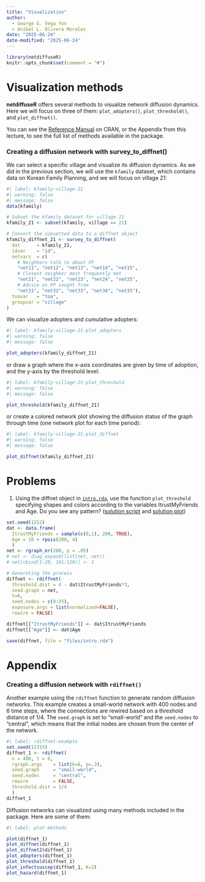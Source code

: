 ```yaml
---
title: "Visualization"
author: 
  - George G. Vega Yon
  - Aníbal L. Olivera Morales
date: "2025-06-24"
date-modified: "2025-06-24"
---
```


```r
library(netdiffuseR)
knitr::opts_chunk$set(comment = "#")
```


# Visualization methods

__netdiffuseR__ offers several methods to visualize network diffusion dynamics. Here we will focus on three of them: `plot_adopters()`, `plot_threshold()`, and `plot_diffnet()`.

You can see the [Reference Manual](https://cran.r-project.org/web/packages/netdiffuseR/netdiffuseR.pdf) on CRAN, or the Appendix from this lecture, to see the full list of methods available in the package.

### Creating a diffusion network with survey_to_diffnet()

We can select a specific village and visualize its diffusion dynamics. As we did in the previous section, we will use the `kfamily` dataset, which contains data on Korean Family Planning, and we will focus on village 21:

```r
#| label: kfamily-village-21
#| warning: false
#| message: false
data(kfamily)

# Subset the kfamily dataset for village 21
kfamily_21 <- subset(kfamily, village == 21)

# Convert the subsetted data to a diffnet object
kfamily_diffnet_21 <- survey_to_diffnet(
  dat      = kfamily_21,
  idvar    = "id",
  netvars  = c(
    # Neighbors talk to about FP
    "net11", "net12", "net13", "net14", "net15", 
    # Closest neighbor most frequently met
    "net21", "net22", "net23", "net24", "net25", 
    # Advice on FP sought from 
    "net31", "net32", "net33", "net34", "net35"), 
  toavar   = "toa",
  groupvar = "village"
)
```

We can visualize adopters and cumulative adopters:

```r
#| label: kfamily-village-21-plot_adopters
#| warning: false
#| message: false

plot_adopters(kfamily_diffnet_21)
```

or draw a graph where the x-axis coordinates are given by time of adoption, and the y-axis by the threshold level:

```r
#| label: kfamily-village-21-plot_threshold
#| warning: false
#| message: false

plot_threshold(kfamily_diffnet_21)
```

or create a colored network plot showing the diffusion status of the graph through time (one network plot for each time period):

```r
#| label: kfamily-village-21-plot_diffnet
#| warning: false
#| message: false

plot_diffnet(kfamily_diffnet_21)
```

# Problems

1.  Using the diffnet object in [`intro.rda`](files/intro.rda), use the function `plot_threshold` specifying shapes and colors according to the variables ItrustMyFriends and Age. Do you see any pattern? (<a href="files/intro-solutions.r" target="_blank">solution script</a> and <a href="files/intro-solutions.png" target="_blank">solution plot</a>)

```r
set.seed(1252)
dat <- data.frame(
  ItrustMyFriends = sample(c(0,1), 200, TRUE),
  Age = 10 + rpois(200, 4)
  )
net <- rgraph_er(200, p = .05)
# net <- diag_expand(list(net, net))
# net[cbind(1:20, 101:120)] <- 1 

# Generating the process
diffnet <- rdiffnet(
  threshold.dist = 4 - dat$ItrustMyFriends*3,
  seed.graph = net,
  t=6,
  seed.nodes = c(9:25),
  exposure.args = list(normalized=FALSE),
  rewire = FALSE)

diffnet[["ItrustMyFriends"]] <- dat$ItrustMyFriends
diffnet[["Age"]] <- dat$Age

save(diffnet, file = "files/intro.rda")
```

# Appendix

### Creating a diffusion network with `rdiffnet()`

Another example using the `rdiffnet` function to generate random diffusion networks. This example creates a small-world network with 400 nodes and 6 time steps, where the connections are rewired based on a threshold distance of 1/4. The `seed.graph` is set to "small-world" and the `seed.nodes` to "central", which means that the initial nodes are chosen from the center of the network.


```r
#| label: rdiffnet-example
set.seed(12315)
diffnet_1 <- rdiffnet(
  n = 400, t = 6,
  rgraph.args    = list(k=6, p=.3),
  seed.graph     = "small-world",
  seed.nodes     = "central",
  rewire         = FALSE,
  threshold.dist = 1/4
  )
diffnet_1
```

Diffusion networks can visualized using many methods included in the package. Here are some of them:

```r
#| label: plot-methods

plot(diffnet_1)
plot_diffnet(diffnet_1)
plot_diffnet2(diffnet_1)
plot_adopters(diffnet_1)
plot_threshold(diffnet_1)
plot_infectsuscep(diffnet_1, K=2)
plot_hazard(diffnet_1)
```